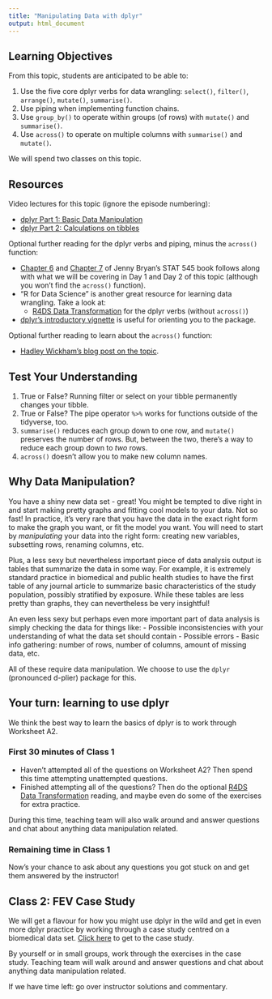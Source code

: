 ```yaml
---
title: "Manipulating Data with dplyr"
output: html_document
---
```


## Learning Objectives

From this topic, students are anticipated to be able to:

1. Use the five core dplyr verbs for data wrangling: `select()`, `filter()`, `arrange()`, `mutate()`, `summarise()`.
2. Use piping when implementing function chains.
3. Use `group_by()` to operate within groups (of rows) with `mutate()` and `summarise()`. 
4. Use `across()` to operate on multiple columns with `summarise()` and `mutate()`.

We will spend two classes on this topic.

## Resources

Video lectures for this topic (ignore the episode numbering):

- [dplyr Part 1: Basic Data Manipulation](https://youtu.be/Gms3zSPqCk8)
- [dplyr Part 2: Calculations on tibbles](https://youtu.be/38BA_v7BwKk)

Optional further reading for the dplyr verbs and piping, minus the `across()` function:

- [Chapter 6](https://stat545.com/dplyr-intro.html) and [Chapter 7](https://stat545.com/dplyr-single.html) of Jenny Bryan's STAT 545 book follows along with what we will be covering in Day 1 and Day 2 of this topic (although you won't find the `across()` function).
- "R for Data Science" is another great resource for learning data wrangling. Take a look at:
    - [R4DS Data Transformation](https://r4ds.hadley.nz/data-transform.html) for the dplyr verbs (without `across()`)
- [dplyr's introductory vignette](https://cran.r-project.org/web/packages/dplyr/vignettes/dplyr.html) is useful for orienting you to the package. 

Optional further reading to learn about the `across()` function:

- [Hadley Wickham's blog post on the topic](https://www.tidyverse.org/blog/2020/04/dplyr-1-0-0-colwise/).

## Test Your Understanding

1. True or False? Running filter or select on your tibble permanently changes your tibble. 
2. True or False? The pipe operator `%>%` works for functions outside of the tidyverse, too.
3. `summarise()` reduces each group down to one row, and `mutate()` preserves the number of rows. But, between the two, there's a way to reduce each group down to _two_ rows.
4. `across()` doesn't allow you to make new column names. 

## Why Data Manipulation?

You have a shiny new data set - great! You might be tempted to dive right in and start making pretty graphs and fitting cool models to your data. Not so fast! In practice, it's very rare that you have the data in the exact right form to make the graph you want, or fit the model you want. You will need to start by *manipulating* your data into the right form: creating new variables, subsetting rows, renaming columns, etc. 

Plus, a less sexy but nevertheless important piece of data analysis output is tables that summarize the data in some way. For example, it is extremely standard practice in biomedical and public health studies to have the first table of any journal article to summarize basic characteristics of the study population, possibly stratified by exposure. While these tables are less pretty than graphs, they can nevertheless be very insightful! 

An even less sexy but perhaps even more important part of data analysis is simply checking the data for things like: 
- Possible inconsistencies with your understanding of what the data set should contain
- Possible errors 
- Basic info gathering: number of rows, number of columns, amount of missing data, etc. 

All of these require data manipulation. We choose to use the `dplyr` (pronounced d-plier) package for this.

## Your turn: learning to use dplyr

We think the best way to learn the basics of dplyr is to work through Worksheet A2. 

### First 30 minutes of Class 1

- Haven't attempted all of the questions on Worksheet A2? Then spend this time attempting unattempted questions. 
- Finished attempting all of the questions? Then do the optional [R4DS Data Transformation](https://r4ds.hadley.nz/data-transform.html) reading, and maybe even do some of the exercises for extra practice. 

During this time, teaching team will also walk around and answer questions and chat about anything data manipulation related. 

### Remaining time in Class 1

Now's your chance to ask about any questions you got stuck on and get them answered by the instructor! 

## Class 2: FEV Case Study

We will get a flavour for how you might use dplyr in the wild and get in even more dplyr practice by working through a case study centred on a biomedical data set. [Click here](https://raw.githubusercontent.com/UBC-STAT/stat545.stat.ubc.ca/master/content/notes/notes-a04/fev.Rmd) to get to the case study. 

By yourself or in small groups, work through the exercises in the case study. Teaching team will walk around and answer questions and chat about anything data manipulation related. 

If we have time left: go over instructor solutions and commentary. 
